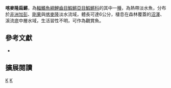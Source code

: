 {{Speciesbox 
| taxon = Epiplatys sangmelinensis
| status = LC
| status_system = IUCN3.1
| authority = [[Ahl|Ahl]], 1928
| synonyms = *''Panchax sangmelinensis,Ahl, 1928''
*''Aplochielus sangmelinensis,Ahl, 1928''
*''Panchax nyongensis,Ahl, 1928''
*''Aplocheilus nyongensis,Ahl, 1928''
}}
'''喀麥隆扁鱂'''，為[[輻鰭魚綱|輻鰭魚綱]][[鯉齒目|鯉齒目]][[鰕鱂亞目|鰕鱂亞目]][[鰕鱂科|鰕鱂科]]的其中一[[種|種]]，為熱帶淡水魚，分布於[[非洲|非洲]][[加彭|加彭]]、[[剛果|剛果]]與[[喀麥隆|喀麥隆]]淡水流域，體長可達6公分，棲息在森林覆蓋的[[沼澤|沼澤]]、溪流底中層水域，生活習性不明，可作為觀賞魚。

== 參考文獻 ==
*{{FishBase_species|genus=Epiplatys|species=sangmelinensis|year=2014|month=7}}

== 擴展閱讀 ==
{{refbegin}}
{{wikispecies-inline|Epiplatys sangmelinensis|喀麥隆扁鱂}}
{{refend}}
{{Taxonbar|from=Q5815991}}

[[Category:觀賞魚|K]]
[[Category:扁鱂屬|K]]